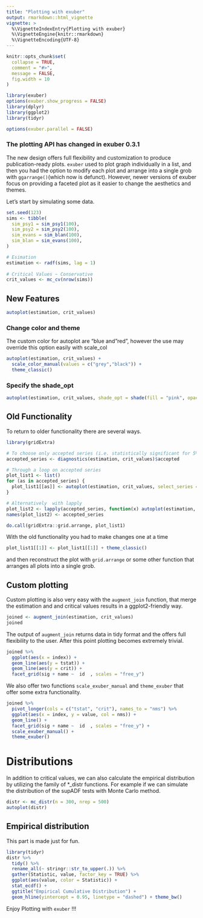 ```yaml
---
title: "Plotting with exuber"
output: rmarkdown::html_vignette
vignette: >
  %\VignetteIndexEntry{Plotting with exuber}
  %\VignetteEngine{knitr::rmarkdown}
  %\VignetteEncoding{UTF-8}
---
```


```r
knitr::opts_chunk$set(
  collapse = TRUE,
  comment = "#>",
  message = FALSE,
  fig.width = 10
)
```

```r
library(exuber)
options(exuber.show_progress = FALSE)
library(dplyr)
library(ggplot2)
library(tidyr)
```

```r
options(exuber.parallel = FALSE)
```

### The plotting API has changed in exuber 0.3.1

The new design offers full flexibility and customization to produce publication-ready plots. `exuber` used to plot graph individually in a list, and then you had the option to modify each plot and arrange into a single grob with `ggarrange()`(which now is defunct). However, newer versions of exuber focus on providing a faceted plot as it easier to change the aesthetics and themes.

Let's start by simulating some data.

```r
set.seed(123)
sims <- tibble(
  sim_psy1 = sim_psy1(100),
  sim_psy2 = sim_psy2(100),
  sim_evans = sim_blan(100),
  sim_blan = sim_evans(100),
) 

# Esimation
estimation <- radf(sims, lag = 1)
  
# Critical Values ~ Conservative
crit_values <- mc_cv(nrow(sims))
```

## New Features

```r
autoplot(estimation, crit_values)
```

### Change color and theme

The custom color for autoplot are "blue and "red", however the use may override this
option easily with scale_col

```r
autoplot(estimation, crit_values) +
  scale_color_manual(values = c("grey","black")) + 
  theme_classic()
```

### Specify the shade_opt

```r
autoplot(estimation, crit_values, shade_opt = shade(fill = "pink", opacity = 0.3))
```

## Old Functionality

To return to older functionality there are several ways.

```r
library(gridExtra)

# To choose only accepted series (i.e. statistically significant for 5%)
accepted_series <- diagnostics(estimation, crit_values)$accepted 

# Through a loop on accepted series 
plot_list1 <- list()
for (as in accepted_series) {
  plot_list1[[as]] <- autoplot(estimation, crit_values, select_series = as)
}

# Alternatively  with lapply
plot_list2 <- lapply(accepted_series, function(x) autoplot(estimation, crit_values, select_series = x))
names(plot_list2) <- accepted_series

do.call(gridExtra::grid.arrange, plot_list1)
```

With the old functionality you had to make changes one at a time
```r
plot_list1[[1]] <- plot_list1[[1]] + theme_classic()
```
and then reconstruct the plot with `grid.arrange` or some other function that arranges all plots into a single grob.

## Custom plotting

Custom plotting is also very easy with the `augment_join` function, that merge
the estimation and and critical values results in a ggplot2-friendly way.

```r
joined <- augment_join(estimation, crit_values)
joined
```

The output of `augment_join` returns data in tidy format and the offers full flexibility to the user. After this point plotting becomes extremely trivial.

```r
joined %>% 
  ggplot(aes(x = index)) +
  geom_line(aes(y = tstat)) +
  geom_line(aes(y = crit)) +
  facet_grid(sig + name ~  id  , scales = "free_y")
```

We also offer two functions `scale_exuber_manual` and `theme_exuber` that offer some
extra functionality. 

```r
joined %>%
  pivot_longer(cols = c("tstat", "crit"), names_to = "nms") %>% 
  ggplot(aes(x = index, y = value, col = nms)) +
  geom_line() +
  facet_grid(sig + name ~  id  , scales = "free_y") +
  scale_exuber_manual() +
  theme_exuber()
```

# Distributions

In addition to critical values, we can also calculate the empirical distribution
by utilizing the family of *_distr functions. For example if we can simulate
the distribution of the supADF tests with Monte Carlo method.

```r
distr <- mc_distr(n = 300, nrep = 500)
autoplot(distr)
```

## Empirical distribution

This part is made just for fun.

```r
library(tidyr)
distr %>%
  tidy() %>%
  rename_all(~ stringr::str_to_upper(.)) %>%
  gather(Statistic, value, factor_key = TRUE) %>%
  ggplot(aes(value, color = Statistic)) +
  stat_ecdf() +
  ggtitle("Empirical Cumulative Distribution") +
  geom_hline(yintercept = 0.95, linetype = "dashed") + theme_bw()
```

Enjoy Plotting with `exuber` !!!
